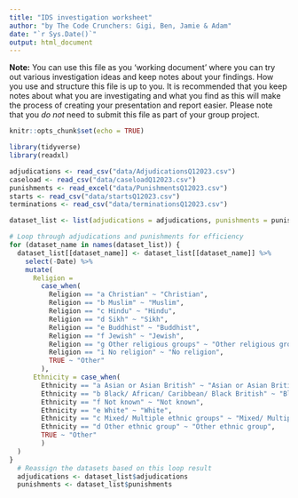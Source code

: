 ```yaml
---
title: "IDS investigation worksheet"
author: "by The Code Crunchers: Gigi, Ben, Jamie & Adam"
date: "`r Sys.Date()`"
output: html_document
---
```


**Note:** You can use this file as you 'working document' where you can try out various investigation ideas and keep notes about your findings. How you use and structure this file is up to you. It is recommended that you keep notes about what you are investigating and what you find as this will make the process of creating your presentation and report easier. Please note that you _do not_ need to submit this file as part of your group project.



```r
knitr::opts_chunk$set(echo = TRUE)
```


```r
library(tidyverse)
library(readxl)

```


```r
adjudications <- read_csv("data/AdjudicationsQ12023.csv")
caseload <- read_csv("data/caseloadQ12023.csv")
punishments <- read_excel("data/PunishmentsQ12023.csv")
starts <- read_csv("data/startsQ12023.csv")
terminations <- read_csv("data/terminationsQ12023.csv")
```
```r

dataset_list <- list(adjudications = adjudications, punishments = punishments)

# Loop through adjudications and punishments for efficiency
for (dataset_name in names(dataset_list)) {
  dataset_list[[dataset_name]] <- dataset_list[[dataset_name]] %>%
    select(-Date) %>%
    mutate(
      Religion = 
        case_when(
          Religion == "a Christian" ~ "Christian",
          Religion == "b Muslim" ~ "Muslim",
          Religion == "c Hindu" ~ "Hindu",
          Religion == "d Sikh" ~ "Sikh",
          Religion == "e Buddhist" ~ "Buddhist",
          Religion == "f Jewish" ~ "Jewish",
          Religion == "g Other religious groups" ~ "Other religious groups",
          Religion == "i No religion" ~ "No religion",
          TRUE ~ "Other"
        ),
      Ethnicity = case_when(
        Ethnicity == "a Asian or Asian British" ~ "Asian or Asian British",
        Ethnicity == "b Black/ African/ Caribbean/ Black British" ~ "Black/ African/ Caribbean/ Black British",
        Ethnicity == "f Not known" ~ "Not known",
        Ethnicity == "e White" ~ "White",
        Ethnicity == "c Mixed/ Multiple ethnic groups" ~ "Mixed/ Multiple ethnic groups",
        Ethnicity == "d Other ethnic group" ~ "Other ethnic group",
        TRUE ~ "Other"
        )
  )
}
  # Reassign the datasets based on this loop result
  adjudications <- dataset_list$adjudications
  punishments <- dataset_list$punishments
  
```
